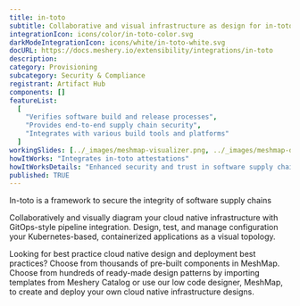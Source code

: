 ```yaml
---
title: in-toto
subtitle: Collaborative and visual infrastructure as design for in-toto
integrationIcon: icons/color/in-toto-color.svg
darkModeIntegrationIcon: icons/white/in-toto-white.svg
docURL: https://docs.meshery.io/extensibility/integrations/in-toto
description:
category: Provisioning
subcategory: Security & Compliance
registrant: Artifact Hub
components: []
featureList:
  [
    "Verifies software build and release processes",
    "Provides end-to-end supply chain security",
    "Integrates with various build tools and platforms"
  ]
workingSlides: [../_images/meshmap-visualizer.png, ../_images/meshmap-designer.png]
howItWorks: "Integrates in-toto attestations"
howItWorksDetails: "Enhanced security and trust in software supply chains in Kubernetes"
published: TRUE
---
```


<p>In-toto is a framework to secure the integrity of software supply chains</p>
<p>
  Collaboratively and visually diagram your cloud native infrastructure with GitOps-style pipeline
  integration. Design, test, and manage configuration your Kubernetes-based, containerized
  applications as a visual topology.
</p>
<p>
  Looking for best practice cloud native design and deployment best practices? Choose from thousands
  of pre-built components in MeshMap. Choose from hundreds of ready-made design patterns by
  importing templates from Meshery Catalog or use our low code designer, MeshMap, to create and
  deploy your own cloud native infrastructure designs.
</p>
